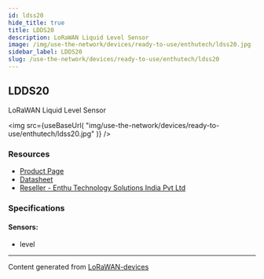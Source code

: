 ```yaml
---
id: ldss20
hide_title: true
title: LDDS20
description: LoRaWAN Liquid Level Sensor
image: /img/use-the-network/devices/ready-to-use/enthutech/ldss20.jpg
sidebar_label: LDDS20
slug: /use-the-network/devices/ready-to-use/enthutech/ldss20
---
```



## LDDS20

LoRaWAN Liquid Level Sensor

<img
src={useBaseUrl(
"img/use-the-network/devices/ready-to-use/enthutech/ldss20.jpg"
)}
/>

### Resources

- [Product Page](http://www.dragino.com/products/lora-lorawan-end-node/item/164-ldds20.html)
- [Datasheet](http://www.dragino.com/products/lora-lorawan-end-node/item/164-ldds20.html)
- [Reseller - Enthu Technology Solutions India Pvt Ltd](https://www.enthutech.in/zh_HK/shop/category/lora-devices-2)

### Specifications

#### Sensors:
- level



---
Content generated from [LoRaWAN-devices](https://github.com/TheThingsNetwork/lorawan-devices)